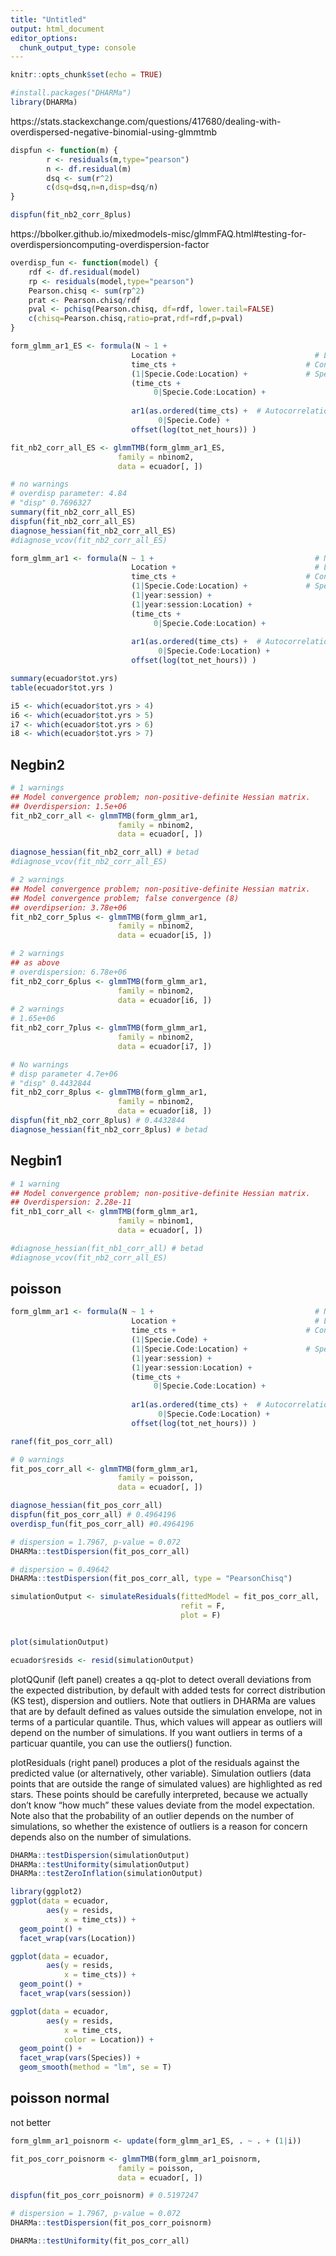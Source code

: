 ```yaml
---
title: "Untitled"
output: html_document
editor_options: 
  chunk_output_type: console
---
```


```r
knitr::opts_chunk$set(echo = TRUE)
```


```r
#install.packages("DHARMa")
library(DHARMa)
```




https://stats.stackexchange.com/questions/417680/dealing-with-overdispersed-negative-binomial-using-glmmtmb

```r
dispfun <- function(m) {
        r <- residuals(m,type="pearson")
        n <- df.residual(m)
        dsq <- sum(r^2)
        c(dsq=dsq,n=n,disp=dsq/n)
}

dispfun(fit_nb2_corr_8plus)
```


https://bbolker.github.io/mixedmodels-misc/glmmFAQ.html#testing-for-overdispersioncomputing-overdispersion-factor

```r
overdisp_fun <- function(model) {
    rdf <- df.residual(model)
    rp <- residuals(model,type="pearson")
    Pearson.chisq <- sum(rp^2)
    prat <- Pearson.chisq/rdf
    pval <- pchisq(Pearson.chisq, df=rdf, lower.tail=FALSE)
    c(chisq=Pearson.chisq,ratio=prat,rdf=rdf,p=pval)
}
```


```r
form_glmm_ar1_ES <- formula(N ~ 1 +                                    # Null
                           Location +                               # Location
                           time_cts +                             # Continuous time variable
                           (1|Specie.Code:Location) +             # Species-level intercept
                           (time_cts +           
                                0|Specie.Code:Location) +
                           
                           ar1(as.ordered(time_cts) +  # Autocorrelation across 
                                 0|Specie.Code) +
                           offset(log(tot_net_hours)) ) 
```

```r
fit_nb2_corr_all_ES <- glmmTMB(form_glmm_ar1_ES,
                        family = nbinom2,
                        data = ecuador[, ])
```

```r
# no warnings
# overdisp parameter: 4.84 
# "disp" 0.7696327
summary(fit_nb2_corr_all_ES)
dispfun(fit_nb2_corr_all_ES)
diagnose_hessian(fit_nb2_corr_all_ES)
#diagnose_vcov(fit_nb2_corr_all_ES)
```










```r
form_glmm_ar1 <- formula(N ~ 1 +                                    # Null
                           Location +                               # Location
                           time_cts +                             # Continuous time variable
                           (1|Specie.Code:Location) +             # Species-level intercept
                           (1|year:session) +
                           (1|year:session:Location) +
                           (time_cts +           
                                0|Specie.Code:Location) +
                           
                           ar1(as.ordered(time_cts) +  # Autocorrelation across 
                                 0|Specie.Code:Location) +
                           offset(log(tot_net_hours)) ) 
```


```r
summary(ecuador$tot.yrs)
table(ecuador$tot.yrs )

i5 <- which(ecuador$tot.yrs > 4)
i6 <- which(ecuador$tot.yrs > 5)
i7 <- which(ecuador$tot.yrs > 6)
i8 <- which(ecuador$tot.yrs > 7)
```



## Negbin2

```r


# 1 warnings
## Model convergence problem; non-positive-definite Hessian matrix.
## Overdispersion: 1.5e+06 
fit_nb2_corr_all <- glmmTMB(form_glmm_ar1,
                        family = nbinom2,
                        data = ecuador[, ])

diagnose_hessian(fit_nb2_corr_all) # betad
#diagnose_vcov(fit_nb2_corr_all_ES)

# 2 warnings
## Model convergence problem; non-positive-definite Hessian matrix.
## Model convergence problem; false convergence (8)
## overdipserion: 3.78e+06
fit_nb2_corr_5plus <- glmmTMB(form_glmm_ar1,
                        family = nbinom2,
                        data = ecuador[i5, ])

# 2 warnings
## as above
# overdispersion: 6.78e+06 
fit_nb2_corr_6plus <- glmmTMB(form_glmm_ar1,
                        family = nbinom2,
                        data = ecuador[i6, ])
# 2 warnings
# 1.65e+06 
fit_nb2_corr_7plus <- glmmTMB(form_glmm_ar1,
                        family = nbinom2,
                        data = ecuador[i7, ])

# No warnings
# disp parameter 4.7e+06
# "disp" 0.4432844 
fit_nb2_corr_8plus <- glmmTMB(form_glmm_ar1,
                        family = nbinom2,
                        data = ecuador[i8, ])
dispfun(fit_nb2_corr_8plus) # 0.4432844 
diagnose_hessian(fit_nb2_corr_8plus) # betad
```





## Negbin1

```r


# 1 warning
## Model convergence problem; non-positive-definite Hessian matrix.
## Overdispersion: 2.28e-11 
fit_nb1_corr_all <- glmmTMB(form_glmm_ar1,
                        family = nbinom1,
                        data = ecuador[, ])

#diagnose_hessian(fit_nb1_corr_all) # betad
#diagnose_vcov(fit_nb2_corr_all_ES)


```



## poisson 



```r
form_glmm_ar1 <- formula(N ~ 1 +                                    # Null
                           Location +                               # Location
                           time_cts +                             # Continuous time variable
                           (1|Specie.Code) +
                           (1|Specie.Code:Location) +             # Species-level intercept
                           (1|year:session) +
                           (1|year:session:Location) +
                           (time_cts +           
                                0|Specie.Code:Location) +
                           
                           ar1(as.ordered(time_cts) +  # Autocorrelation across 
                                 0|Specie.Code:Location) +
                           offset(log(tot_net_hours)) ) 
```

```r
ranef(fit_pos_corr_all)
```



```r


# 0 warnings
fit_pos_corr_all <- glmmTMB(form_glmm_ar1,
                        family = poisson,
                        data = ecuador[, ])

diagnose_hessian(fit_pos_corr_all)
dispfun(fit_pos_corr_all) # 0.4964196
overdisp_fun(fit_pos_corr_all) #0.4964196

# dispersion = 1.7967, p-value = 0.072
DHARMa::testDispersion(fit_pos_corr_all)

# dispersion = 0.49642
DHARMa::testDispersion(fit_pos_corr_all, type = "PearsonChisq")

```


```r
simulationOutput <- simulateResiduals(fittedModel = fit_pos_corr_all, 
                                      refit = F,
                                      plot = F)


plot(simulationOutput)

ecuador$resids <- resid(simulationOutput)
```

plotQQunif (left panel) creates a qq-plot to detect overall deviations from the expected distribution, by default with added tests for correct distribution (KS test), dispersion and outliers. Note that outliers in DHARMa are values that are by default defined as values outside the simulation envelope, not in terms of a particular quantile. Thus, which values will appear as outliers will depend on the number of simulations. If you want outliers in terms of a particuar quantile, you can use the outliers() function.

plotResiduals (right panel) produces a plot of the residuals against the predicted value (or alternatively, other variable). Simulation outliers (data points that are outside the range of simulated values) are highlighted as red stars. These points should be carefully interpreted, because we actually don’t know “how much” these values deviate from the model expectation. Note also that the probability of an outlier depends on the number of simulations, so whether the existence of outliers is a reason for concern depends also on the number of simulations.

```r
DHARMa::testDispersion(simulationOutput)
DHARMa::testUniformity(simulationOutput)
DHARMa::testZeroInflation(simulationOutput)

```


```r
library(ggplot2)
ggplot(data = ecuador,
        aes(y = resids,
            x = time_cts)) +
  geom_point() +
  facet_wrap(vars(Location))
```


```r
ggplot(data = ecuador,
        aes(y = resids,
            x = time_cts)) +
  geom_point() +
  facet_wrap(vars(session))
```



```r
ggplot(data = ecuador,
        aes(y = resids,
            x = time_cts,
            color = Location)) +
  geom_point() +
  facet_wrap(vars(Species)) +
  geom_smooth(method = "lm", se = T)
```



## poisson normal

not better

```r
form_glmm_ar1_poisnorm <- update(form_glmm_ar1_ES, . ~ . + (1|i))
```


```r
fit_pos_corr_poisnorm <- glmmTMB(form_glmm_ar1_poisnorm,
                        family = poisson,
                        data = ecuador[, ])

dispfun(fit_pos_corr_poisnorm) # 0.5197247

# dispersion = 1.7967, p-value = 0.072
DHARMa::testDispersion(fit_pos_corr_poisnorm)

DHARMa::testUniformity(fit_pos_corr_all)

```

